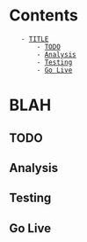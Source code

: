 = Contents =
    - [[#TITLE|TITLE]]
        - [[#TITLE#TODO|TODO]]
        - [[#TITLE#Analysis|Analysis]]
        - [[#TITLE#Testing|Testing]]
        - [[#TITLE#Go Live|Go Live]]

= BLAH =

== TODO ==

== Analysis ==

== Testing ==

== Go Live ==
